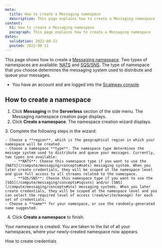 ```yaml
---
meta:
  title: How to create a Messaging namespace
  description: This page explains how to create a Messaging namespace
content:
  h1: How to create a Messaging namespace
  paragraph: This page explains how to create a Messaging namespace
dates:
  validation: 2022-08-11
  posted: 2022-08-11 
---
```


This page shows how to create a [Messaging namespace](/compute/messaging/concepts#namespace). Two types of namespaces are available: [NATS](/compute/messaging/concepts#nats) and [SQS/SNS](/compute/messaging/concepts#sqssns). The type of namespace that you choose determines the messaging system used to distribute and queue your messages.

<Message type="requirement">

  - You have an account and are logged into the [Scaleway console](https://console.scaleway.com)

</Message>

## How to create a namespace

1. Click **Messaging** in the **Serverless** section of the side menu. The Messaging namespace creation page displays.
2. Click **Create a namespace**. The namespace creation wizard displays.

  <Lightbox src="scaleway-namespace-creation.webp" alt="" />
3. Complete the following steps in the wizard: 

    - Choose a **region**, which is the geographical region in which your namespace will be created.
    - Choose a namespace **type**. The namespace type determines the message system used to distribute and queue your messages. Currently, two types are available:
        - **NATS**: Choose this namespace type if you want to use the [NATS](/compute/messaging/concepts#nats) messaging system. When you later create credentials, they will be scoped at the namespace level and give full access to all streams related to the namespace.
        - **SQS/SNS**: Choose this namespace type if you want to use the [SQS](/compute/messaging/concepts#sqssns) and/or [SNS](/compute/messaging/concepts#sns) messaging systems. When you later create credentials, they will be scoped at the namespace level and you can select the required level of access (read/write/manage) for each set of credentials. 
    - Choose a **name** for your namespace, or use the randomly-generated name suggested.
4. Click **Create a namespace** to finish.

Your namespace is created. You are taken to the list of all your namespaces, where your newly-created namespace now appears.

<Navigation title="See Also">
  <NextButton to="/compute/messaging/how-to/create-credentials/">How to create credentials</NextButton>
</Navigation>
